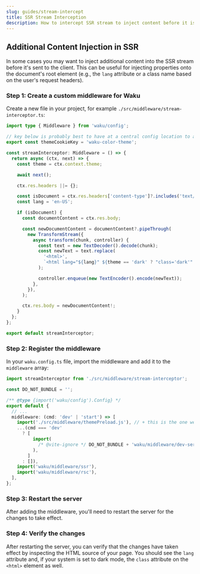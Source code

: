 ```yaml
---
slug: guides/stream-intercept
title: SSR Stream Interception
description: How to intercept SSR stream to inject content before it is sent to the client.
---
```


## Additional Content Injection in SSR

In some cases you may want to inject additional content into the SSR stream before it's sent
to the client. This can be useful for injecting properties onto the document's root element (e.g., the `lang` attribute or a class name based on the user's request headers).

### Step 1: Create a custom middleware for Waku

Create a new file in your project, for example `./src/middleware/stream-interceptor.ts`:

```ts
import type { Middleware } from 'waku/config';

// key below is probably best to have at a central config location to allow for it to be changed easily
export const themeCookieKey = 'waku-color-theme';

const streamInterceptor: Middleware = () => {
  return async (ctx, next) => {
    const theme = ctx.context.theme;

    await next();

    ctx.res.headers ||= {};

    const isDocument = ctx.res.headers['content-type']?.includes('text/html');
    const lang = 'en-US';

    if (isDocument) {
      const documentContent = ctx.res.body;

      const newDocumentContent = documentContent?.pipeThrough(
        new TransformStream({
          async transform(chunk, controller) {
            const text = new TextDecoder().decode(chunk);
            const newText = text.replace(
              '<html>',
              `<html lang="${lang}" ${theme == 'dark' ? "class='dark'" : ''}>`,
            );

            controller.enqueue(new TextEncoder().encode(newText));
          },
        }),
      );

      ctx.res.body = newDocumentContent!;
    }
  };
};

export default streamInterceptor;
```

### Step 2: Register the middleware

In your `waku.config.ts` file, import the middleware and add it to the `middleware` array:

```ts
import streamInterceptor from './src/middleware/stream-interceptor';

const DO_NOT_BUNDLE = '';

/** @type {import('waku/config').Config} */
export default {
  // ...
  middleware: (cmd: 'dev' | 'start') => [
    import('./src/middleware/themePreload.js'), // + this is the one we just added
    ...(cmd === 'dev'
      ? [
          import(
            /* @vite-ignore */ DO_NOT_BUNDLE + 'waku/middleware/dev-server'
          ),
        ]
      : []),
    import('waku/middleware/ssr'),
    import('waku/middleware/rsc'),
  ],
};
```

### Step 3: Restart the server

After adding the middleware, you'll need to restart the server for the changes to take effect.

### Step 4: Verify the changes

After restarting the server, you can verify that the changes have taken effect by inspecting the HTML source of your page. You should see the `lang` attribute and, if your system is set to dark mode, the `class` attribute on the `<html>` element as well.
